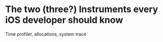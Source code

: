# The two (three?) Instruments every iOS developer should know

Time profiler, allocations, system trace
